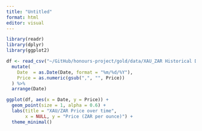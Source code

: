 ```yaml
---
title: "Untitled"
format: html
editor: visual
---
```


```r
library(readr)
library(dplyr)
library(ggplot2)

df <- read_csv("~/GitHub/honours-project/gold/data/XAU_ZAR Historical Data.csv") %>%
  mutate(
    Date  = as.Date(Date, format = "%m/%d/%Y"),
    Price = as.numeric(gsub(",", "", Price))
  ) %>%
  arrange(Date)

ggplot(df, aes(x = Date, y = Price)) +
  geom_point(size = 1, alpha = 0.6) +
  labs(title = "XAU/ZAR Price over time",
       x = NULL, y = "Price (ZAR per ounce)") +
  theme_minimal()

```
